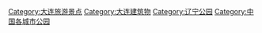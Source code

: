 [[Category:大连旅游景点|Category:大连旅游景点]]
[[Category:大连建筑物|Category:大连建筑物]]
[[Category:辽宁公园|Category:辽宁公园]]
[[Category:中国各城市公园|Category:中国各城市公园]]
